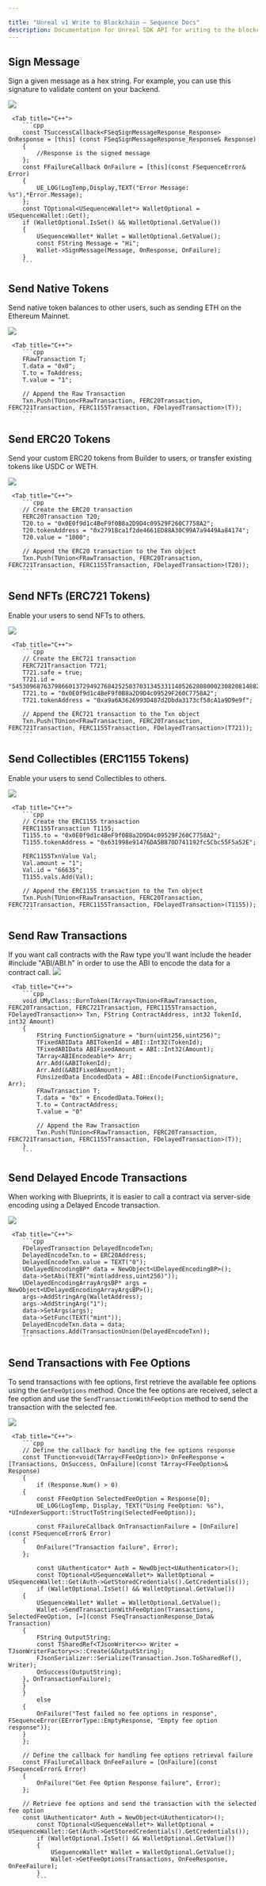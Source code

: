 ---

title: "Unreal v1 Write to Blockchain — Sequence Docs"
description: Documentation for Unreal SDK API for writing to the blockchain with the Sequence infrastructure stack for web3 gaming.
---

## Sign Message

Sign a given message as a hex string. For example, you can use this signature to validate content on your backend.

<Tabs>
    <Tab title="Blueprint">
        <Frame caption="Sign Message">
            <img src="/images/unreal/v1/sign_message.png" />
        </Frame>
    </Tab>

     <Tab title="C++">
        ```cpp
        const TSuccessCallback<FSeqSignMessageResponse_Response> OnResponse = [this] (const FSeqSignMessageResponse_Response& Response)
        {
            //Response is the signed message
        };
        const FFailureCallback OnFailure = [this](const FSequenceError& Error)
        {
            UE_LOG(LogTemp,Display,TEXT("Error Message: %s"),*Error.Message);
        };
        const TOptional<USequenceWallet*> WalletOptional = USequenceWallet::Get();
        if (WalletOptional.IsSet() && WalletOptional.GetValue())
        {
            USequenceWallet* Wallet = WalletOptional.GetValue();
            const FString Message = "Hi";
            Wallet->SignMessage(Message, OnResponse, OnFailure);
        }
        ```
  </Tab>
</Tabs>

## Send Native Tokens

Send native token balances to other users, such as sending ETH on the Ethereum Mainnet.

<Tabs>
    <Tab title="Blueprint">
        <Frame caption="Send Native Token">
    <img src="/images/unreal/v1/send_native_token.png" />
</Frame>
    </Tab>

     <Tab title="C++">
        ```cpp
        FRawTransaction T;
        T.data = "0x0";
        T.to = ToAddress;
        T.value = "1";

        // Append the Raw Transaction
        Txn.Push(TUnion<FRawTransaction, FERC20Transaction, FERC721Transaction, FERC1155Transaction, FDelayedTransaction>(T));
        ```
  </Tab>
</Tabs>

## Send ERC20 Tokens

Send your custom ERC20 tokens from Builder to users, or transfer existing tokens like USDC or WETH.

<Tabs>
    <Tab title="Blueprint">
        <Frame caption="Send Erc20">
    <img src="/images/unreal/v1/send_erc20.png" />
</Frame>
    </Tab>

     <Tab title="C++">
        ```cpp
        // Create the ERC20 transaction
        FERC20Transaction T20;
        T20.to = "0x0E0f9d1c4BeF9f0B8a2D9D4c09529F260C7758A2";
        T20.tokenAddress = "0x2791Bca1f2de4661ED88A30C99A7a9449Aa84174";
        T20.value = "1000";

        // Append the ERC20 transaction to the Txn object
        Txn.Push(TUnion<FRawTransaction, FERC20Transaction, FERC721Transaction, FERC1155Transaction, FDelayedTransaction>(T20));
        ```
  </Tab>
</Tabs>

## Send NFTs (ERC721 Tokens)

Enable your users to send NFTs to others.

<Tabs>
    <Tab title="Blueprint">
        <Frame caption="Send Erc721">
    <img src="/images/unreal/v1/send_erc721.png" />
</Frame>
    </Tab>

     <Tab title="C++">
        ```cpp
        // Create the ERC721 transaction
        FERC721Transaction T721;
        T721.safe = true;
        T721.id = "54530968763798660137294927684252503703134533114052628080002308208148824588621";
        T721.to = "0x0E0f9d1c4BeF9f0B8a2D9D4c09529F260C7758A2";
        T721.tokenAddress = "0xa9a6A3626993D487d2Dbda3173cf58cA1a9D9e9f";

        // Append the ERC721 transaction to the Txn object
        Txn.Push(TUnion<FRawTransaction, FERC20Transaction, FERC721Transaction, FERC1155Transaction, FDelayedTransaction>(T721));
        ```
  </Tab>
</Tabs>

## Send Collectibles (ERC1155 Tokens)

Enable your users to send Collectibles to others.

<Tabs>
    <Tab title="Blueprint">
        <Frame caption="Send Erc1155">
    <img src="/images/unreal/v1/send_erc1155.png" />
</Frame>
    </Tab>

     <Tab title="C++">
        ```cpp
        // Create the ERC1155 transaction
        FERC1155Transaction T1155;
        T1155.to = "0x0E0f9d1c4BeF9f0B8a2D9D4c09529F260C7758A2";
        T1155.tokenAddress = "0x631998e91476DA5B870D741192fc5Cbc55F5a52E";

        FERC1155TxnValue Val;
        Val.amount = "1";
        Val.id = "66635";
        T1155.vals.Add(Val);

        // Append the ERC1155 transaction to the Txn object
        Txn.Push(TUnion<FRawTransaction, FERC20Transaction, FERC721Transaction, FERC1155Transaction, FDelayedTransaction>(T1155));
        ```
  </Tab>
</Tabs>

## Send Raw Transactions

<Note>
If you want call contracts with the Raw type you'll want include the header #include "ABI/ABI.h" in order to use the ABI to encode the data for a contract call.
</Note>

<Tabs>
    <Tab title="Blueprint">
        <Frame caption="Send Raw Transaction">
    <img src="/images/unreal/v1/send_raw_transaction.png" />
</Frame>
    </Tab>

     <Tab title="C++">
        ```cpp
        void UMyClass::BurnToken(TArray<TUnion<FRawTransaction, FERC20Transaction, FERC721Transaction, FERC1155Transaction, FDelayedTransaction>> Txn, FString ContractAddress, int32 TokenId, int32 Amount)
        {
            FString FunctionSignature = "burn(uint256,uint256)";
            TFixedABIData ABITokenId = ABI::Int32(TokenId);
            TFixedABIData ABIFixedAmount = ABI::Int32(Amount);
            TArray<ABIEncodeable*> Arr;
            Arr.Add(&ABITokenId);
            Arr.Add(&ABIFixedAmount);
            FUnsizedData EncodedData = ABI::Encode(FunctionSignature, Arr);
            FRawTransaction T;
            T.data = "0x" + EncodedData.ToHex();
            T.to = ContractAddress;
            T.value = "0"

            // Append the Raw Transaction
            Txn.Push(TUnion<FRawTransaction, FERC20Transaction, FERC721Transaction, FERC1155Transaction, FDelayedTransaction>(T));
        }
        ```
  </Tab>
</Tabs>

## Send Delayed Encode Transactions

When working with Blueprints, it is easier to call a contract via server-side encoding using a Delayed Encode transaction.

<Tabs>
    <Tab title="Blueprint">
        <Frame caption="Delayed Encode">
    <img src="/images/unreal/v1/delayed_encode.png" />
</Frame>
    </Tab>

     <Tab title="C++">
        ```cpp
        FDelayedTransaction DelayedEncodeTxn;
        DelayedEncodeTxn.to = ERC20Address;
        DelayedEncodeTxn.value = TEXT("0");
        UDelayedEncodingBP* data = NewObject<UDelayedEncodingBP>();
        data->SetAbi(TEXT("mint(address,uint256)"));
        UDelayedEncodingArrayArgsBP* args = NewObject<UDelayedEncodingArrayArgsBP>();
        args->AddStringArg(WalletAddress);
        args->AddStringArg("1");
        data->SetArgs(args);
        data->SetFunc(TEXT("mint"));
        DelayedEncodeTxn.data = data;
        Transactions.Add(TransactionUnion(DelayedEncodeTxn));
        ```
  </Tab>
</Tabs>

## Send Transactions with Fee Options

To send transactions with fee options, first retrieve the available fee options using the `GetFeeOptions` method.
Once the fee options are received, select a fee option and use the `SendTransactionWithFeeOption` method to send
the transaction with the selected fee.

<Tabs>
    <Tab title="Blueprint">
        <Frame caption="Transaction Fee Options">
    <img src="/images/unreal/v1/transaction_fee_options.png" />
</Frame>
    </Tab>

     <Tab title="C++">
        ```cpp
        // Define the callback for handling the fee options response
        const TFunction<void(TArray<FFeeOption>)> OnFeeResponse = [Transactions, OnSuccess, OnFailure](const TArray<FFeeOption>& Response)
        {
            if (Response.Num() > 0)
        {
            const FFeeOption SelectedFeeOption = Response[0];
            UE_LOG(LogTemp, Display, TEXT("Using FeeOption: %s"), *UIndexerSupport::StructToString(SelectedFeeOption));

            const FFailureCallback OnTransactionFailure = [OnFailure](const FSequenceError& Error)
        {
            OnFailure("Transaction failure", Error);
        };

            const UAuthenticator* Auth = NewObject<UAuthenticator>();
            const TOptional<USequenceWallet*> WalletOptional = USequenceWallet::Get(Auth->GetStoredCredentials().GetCredentials());
            if (WalletOptional.IsSet() && WalletOptional.GetValue())
        {
            USequenceWallet* Wallet = WalletOptional.GetValue();
            Wallet->SendTransactionWithFeeOption(Transactions, SelectedFeeOption, [=](const FSeqTransactionResponse_Data& Transaction)
        {
            FString OutputString;
            const TSharedRef<TJsonWriter<>> Writer = TJsonWriterFactory<>::Create(&OutputString);
            FJsonSerializer::Serialize(Transaction.Json.ToSharedRef(), Writer);
            OnSuccess(OutputString);
        }, OnTransactionFailure);
        }
        }
            else
        {
            OnFailure("Test failed no fee options in response", FSequenceError(EErrorType::EmptyResponse, "Empty fee option response"));
        }
        };

        // Define the callback for handling fee options retrieval failure
        const FFailureCallback OnFeeFailure = [OnFailure](const FSequenceError& Error)
        {
            OnFailure("Get Fee Option Response failure", Error);
        };

        // Retrieve fee options and send the transaction with the selected fee option
        const UAuthenticator* Auth = NewObject<UAuthenticator>();
            const TOptional<USequenceWallet*> WalletOptional = USequenceWallet::Get(Auth->GetStoredCredentials().GetCredentials());
            if (WalletOptional.IsSet() && WalletOptional.GetValue())
            {
                USequenceWallet* Wallet = WalletOptional.GetValue();
                Wallet->GetFeeOptions(Transactions, OnFeeResponse, OnFeeFailure);
            }
            ```
  </Tab>
</Tabs>
